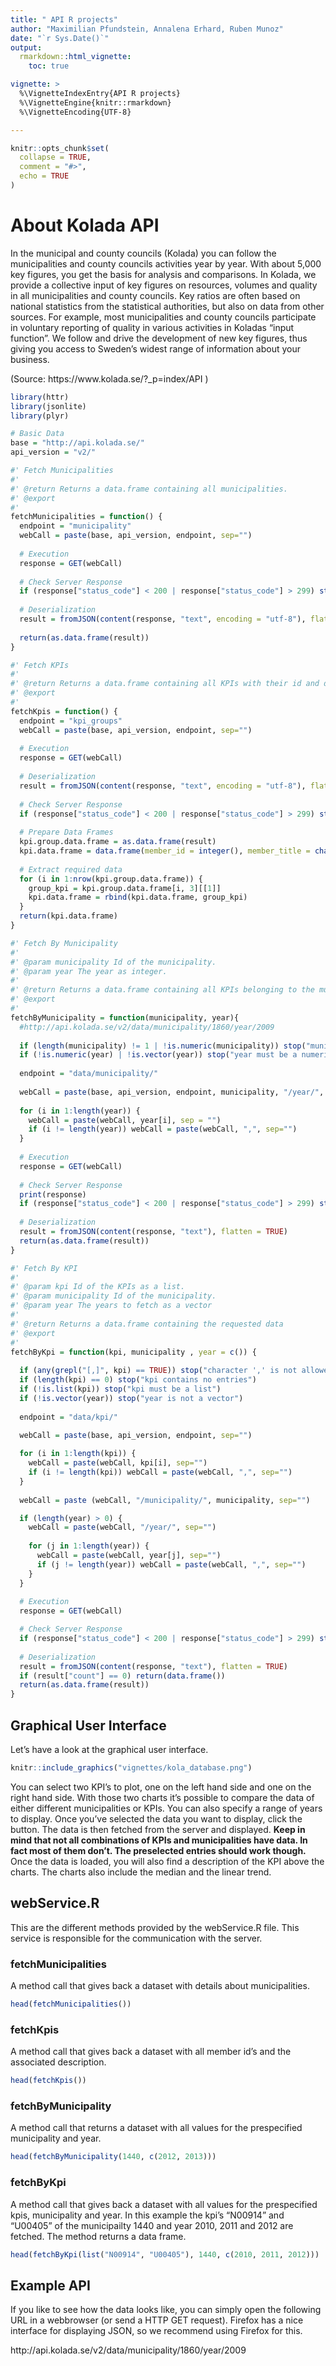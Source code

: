 ```yaml
---
title: " API R projects"
author: "Maximilian Pfundstein, Annalena Erhard, Ruben Munoz"
date: "`r Sys.Date()`"
output: 
  rmarkdown::html_vignette:
    toc: true

vignette: >
  %\VignetteIndexEntry{API R projects}
  %\VignetteEngine{knitr::rmarkdown}
  %\VignetteEncoding{UTF-8}

---
```

```r
knitr::opts_chunk$set(
  collapse = TRUE,
  comment = "#>",
  echo = TRUE
)

```
# About Kolada API

In the municipal and county councils (Kolada) you can follow the municipalities and county councils activities year by year. 
With about 5,000 key figures, you get the basis for analysis and comparisons. In Kolada, we provide a collective input of key 
figures on resources, volumes and quality in all municipalities and county councils. Key ratios are often based on national 
statistics from the statistical authorities, but also on data from other sources. For example, most municipalities and 
county councils participate in voluntary reporting of quality in various activities in Koladas "input function". 
We follow and drive the development of new key figures, thus giving you access to Sweden's widest range of information 
about your business.

(Source: https://www.kolada.se/?_p=index/API )


```r

library(httr)
library(jsonlite)
library(plyr)

# Basic Data
base = "http://api.kolada.se/"
api_version = "v2/"

#' Fetch Municipalities
#'
#' @return Returns a data.frame containing all municipalities.
#' @export
#'
fetchMunicipalities = function() {
  endpoint = "municipality"
  webCall = paste(base, api_version, endpoint, sep="")
  
  # Execution
  response = GET(webCall)
  
  # Check Server Response
  if (response["status_code"] < 200 | response["status_code"] > 299) stop("HTTP Stauts code it not OK (not in range 200-299).")
  
  # Deserialization
  result = fromJSON(content(response, "text", encoding = "utf-8"), flatten = TRUE)
  
  return(as.data.frame(result))
}

#' Fetch KPIs
#'
#' @return Returns a data.frame containing all KPIs with their id and description.
#' @export
#'
fetchKpis = function() {
  endpoint = "kpi_groups"
  webCall = paste(base, api_version, endpoint, sep="")
  
  # Execution
  response = GET(webCall)
  
  # Deserialization
  result = fromJSON(content(response, "text", encoding = "utf-8"), flatten = FALSE)
  
  # Check Server Response
  if (response["status_code"] < 200 | response["status_code"] > 299) stop("HTTP Stauts code it not OK (not in range 200-299).")
  
  # Prepare Data Frames
  kpi.group.data.frame = as.data.frame(result)
  kpi.data.frame = data.frame(member_id = integer(), member_title = character())
  
  # Extract required data
  for (i in 1:nrow(kpi.group.data.frame)) {
    group_kpi = kpi.group.data.frame[i, 3][[1]]
    kpi.data.frame = rbind(kpi.data.frame, group_kpi)
  }
  return(kpi.data.frame)
}

#' Fetch By Municipality
#'
#' @param municipality Id of the municipality.
#' @param year The year as integer.
#'
#' @return Returns a data.frame containing all KPIs belonging to the municipality in the given year.
#' @export
#'
fetchByMunicipality = function(municipality, year){
  #http://api.kolada.se/v2/data/municipality/1860/year/2009
  
  if (length(municipality) != 1 | !is.numeric(municipality)) stop("municipality parameter must be a numeric scalar.")
  if (!is.numeric(year) | !is.vector(year)) stop("year must be a numeric vector")
  
  endpoint = "data/municipality/"
  
  webCall = paste(base, api_version, endpoint, municipality, "/year/", sep="")
  
  for (i in 1:length(year)) {
    webCall = paste(webCall, year[i], sep = "")
    if (i != length(year)) webCall = paste(webCall, ",", sep="")
  }
  
  # Execution
  response = GET(webCall)
  
  # Check Server Response
  print(response)
  if (response["status_code"] < 200 | response["status_code"] > 299) stop("HTTP Stauts code it not OK (not in range 200-299).")
  
  # Deserialization
  result = fromJSON(content(response, "text"), flatten = TRUE)
  return(as.data.frame(result))
}

#' Fetch By KPI
#'
#' @param kpi Id of the KPIs as a list.
#' @param municipality Id of the municipality.
#' @param year The years to fetch as a vector
#'
#' @return Returns a data.frame containing the requested data
#' @export
#'
fetchByKpi = function(kpi, municipality , year = c()) {
  
  if (any(grepl("[,]", kpi) == TRUE)) stop("character ',' is not allowed for kpis")
  if (length(kpi) == 0) stop("kpi contains no entries")
  if (!is.list(kpi)) stop("kpi must be a list")
  if (!is.vector(year)) stop("year is not a vector")
  
  endpoint = "data/kpi/"

  webCall = paste(base, api_version, endpoint, sep="")
  
  for (i in 1:length(kpi)) {
    webCall = paste(webCall, kpi[i], sep="")
    if (i != length(kpi)) webCall = paste(webCall, ",", sep="")
  }
  
  webCall = paste (webCall, "/municipality/", municipality, sep="")

  if (length(year) > 0) {
    webCall = paste(webCall, "/year/", sep="")
    
    for (j in 1:length(year)) {
      webCall = paste(webCall, year[j], sep="")
      if (j != length(year)) webCall = paste(webCall, ",", sep="")
    }
  }
  
  # Execution
  response = GET(webCall)

  # Check Server Response
  if (response["status_code"] < 200 | response["status_code"] > 299) stop("HTTP Stauts code it not OK (not in range 200-299).")
  
  # Deserialization
  result = fromJSON(content(response, "text"), flatten = TRUE)
  if (result["count"] == 0) return(data.frame())
  return(as.data.frame(result))
}

```

## Graphical User Interface
Let's have a look at the graphical user interface.

```r
knitr::include_graphics("vignettes/kola_database.png")
```

You can select two KPI's to plot, one on the left hand side and one on the right hand side. With those two charts it's possible to compare the data of either different municipalities or KPIs. You can also specify a range of years to display. Once you've selected the data you want to display, click the button. The data is then fetched from the server and displayed. **Keep in mind that not all combinations of KPIs and municipalities have data. In fact most of them don't. The preselected entries should work though.** Once the data is loaded, you will also find a description of the KPI above the charts. The charts also include the median and the linear trend.

## webService.R
This are the different methods provided by the webService.R file. This service is responsible for the communication with the server.

### fetchMunicipalities
A method call that gives back a dataset with details about municipalities.

```r

head(fetchMunicipalities())
```


### fetchKpis
A method call that gives back a dataset with all member id's and the associated description.

```r

head(fetchKpis())

```

### fetchByMunicipality
A method call that returns a dataset with all values for the prespecified municipality and year.

```r

head(fetchByMunicipality(1440, c(2012, 2013)))

```



### fetchByKpi
A method call that gives back a dataset with all values for the prespecified kpis, municipality and year.
In this example the kpi's "N00914" and "U00405" of the municipailty 1440 and year 2010, 2011 and 2012 are fetched. The method returns a data frame.

```r

head(fetchByKpi(list("N00914", "U00405"), 1440, c(2010, 2011, 2012)))
```


## Example API
If you like to see how the data looks like, you can simply open the following URL in a webbrowser (or send a HTTP GET request). Firefox has a nice interface for displaying JSON, so we recommend using Firefox for this.

http://api.kolada.se/v2/data/municipality/1860/year/2009 



